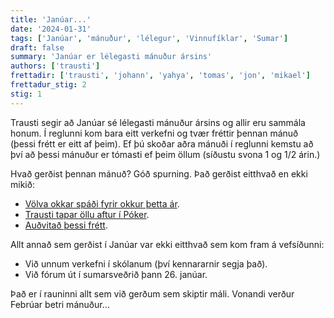 ```yaml
---
title: 'Janúar...'
date: '2024-01-31'
tags: ['Janúar', 'mánuður', 'lélegur', 'Vinnufíklar', 'Sumar']
draft: false
summary: 'Janúar er lélegasti mánuður ársins'
authors: ['trausti']
frettadir: ['trausti', 'johann', 'yahya', 'tomas', 'jon', 'mikael']
frettadur_stig: 2
stig: 1
---
```



Trausti segir að Janúar sé lélegasti mánuður ársins og allir eru sammála honum.
Í reglunni kom bara eitt verkefni og tvær fréttir þennan mánuð (þessi frétt er eitt af þeim).
Ef þú skoðar aðra mánuði í reglunni kemstu að því að þessi mánuður er tómasti ef þeim öllum (síðustu svona 1 og 1/2 árin.)


Hvað gerðist þennan mánuð? Góð spurning. Það gerðist eitthvað en ekki mikið:

- [Völva okkar spáði fyrir okkur þetta ár](/frettir/Völvuspá-2024).
- [Trausti tapar öllu aftur í Póker](/verkefni/pokerfikill).
- [Auðvitað þessi frétt](/frettir/Janúar).

Allt annað sem gerðist í Janúar var ekki eitthvað sem kom fram á vefsíðunni:

- Við unnum verkefni í skólanum (því kennararnir segja það).
- Við fórum út í sumarsveðrið þann 26. janúar.

Það er í rauninni allt sem við gerðum sem skiptir máli. 
Vonandi verður Febrúar betri mánuður...